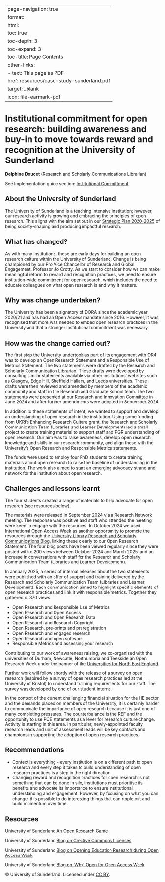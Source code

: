 
---
page-navigation: true
format:
  html:
    toc: true
    toc-depth: 3
    toc-expand: 3
    toc-title: Page Contents
    other-links:
      - text: This page as PDF
        href: resources/case-study-sunderland.pdf
        target: _blank
        icon: file-earmark-pdf
---

# Institutional commitment for open research: building awareness and buy-in to move towards reward and recognition at the University of Sunderland

```{=html}
<a href="resources/case-study-sunderland.pdf"
   class="pdf-download" target="_blank"></a>
```
**Delphine Doucet** (Research and Scholarly Communications Librarian)

See Implementation guide section: [Institutional Committment](https://recognition.ukrn-openresearch.ac.uk/guide-01-commitment.html)

## About the University of Sunderland

The University of Sunderland is a teaching intensive institution; however, our research activity is growing and embracing the principles of open research.  This aligns with the aim set out in our [Strategic Plan 2020-2025](https://www.sunderland.ac.uk/about/about-the-university/how-university-managed/strategic-plan-supporting-statements/strategic-plan/) of being society-shaping and producing impactful research. 

## What has changed?

As with many institutions, these are early days for building an open research culture within the University of Sunderland. Change is being championed by our Pro Vice Chancellor of Research and Global Engagement, Professor Jo Crotty. As we start to consider how we can make meaningful reform to reward and recognition practices, we need to ensure institution-wide commitment for open research, which includes the need to educate colleagues on what open research is and why it matters.

## Why was change undertaken?

The University has been a signatory of DORA since the academic year 2020/21 and has had an Open Access mandate since 2016. However, it was recognised that more was needed to embed open research practices in the University and that a stronger institutional commitment was necessary.

## How was the change carried out?

The first step the University undertook as part of its engagement with OR4 was to develop an Open Research Statement and a Responsible Use of Metrics Statement.  The two statements were drafted by the Research and Scholarly Communication Librarian. These drafts were developed by consulting similar statements available via other institutions’ websites such as Glasgow, Edge Hill, Sheffield Hallam, and Leeds universities. These drafts were then reviewed and amended by members of the academic community and staff in the Research and Graduate School team. The two statements were presented at our Research and Innovation Committee in June 2024 and after further amendments were adopted in September 2024.  

In addition to these statements of intent, we wanted to support and develop an understanding of open research in the institution. Using some funding from UKRI’s Enhancing Research Culture grant, the Research and Scholarly Communication Team (Libraries and Learner Development) led a small project to create training material to support staff and PGR understanding of open research. Our aim was to raise awareness, develop open research knowledge and skills in our research community, and align these with the University’s Open Research and Responsible Metrics statements. 

The funds were used to employ four PhD students to create training materials about open research to raise the baseline of understanding in the institution. The work also aimed to start an emerging advocacy strand and network for the institution about open research. 

## Challenges and lessons learnt

The four students created a range of materials to help advocate for open research (see resources below).

The materials were released in September 2024 via a Research Network meeting. The response was positive and staff who attended the meeting were keen to engage with the resources. In October 2024 we used International Open Access Week as another opportunity to promote the resources through the [University Library Research and Scholarly Communications Blog](https://libraryguides.sunderland.ac.uk/blogs/research-scholarly-communications/Blog), linking these clearly to our Open Research Statement. The four blog posts have been viewed regularly since they were posted with c.200 views between October 2024 and March 2025, and an increase in conversations with staff for the Research and Scholarly Communication Team (Libraries and Learner Development). 

In January 2025, a series of internal releases about the two statements were published with an offer of support and training  delivered by the Research and Scholarly Communication Team (Libraries and Learner Development). Each communication aimed to highlight specific elements of open research practices and link it with responsible metrics. Together they gathered c. 370 views. 

- Open Research and Responsible Use of Metrics 
- Open Research and Open Access 
- Open Research and Open Research Data 
- Open Research and Research Copyright 
- Open Research, pre-prints and preregistration 
- Open Research and engaged research 
- Open Research and open software 
- Responsible Metrics and assessing your research 

Contributing to our work of awareness raising, we co-organised  with the universities of Durham, Newcatle, Northumbria and Teesside an Open Research Week under the banner of the [Universities for North East England](https://blogs.ncl.ac.uk/opening-research/2025/02/universities-for-north-east-england-open-research-week-24-to-28-march-2025/). 

Further work will follow shortly with the release of a survey on open research (inspired by a survey of open research practices led at the University of Bristol) to understand training requirements for our staff. The survey was developed by one of our student interns. 

In the context of the current challenging financial situation for the HE sector and the demands placed on members of the University, it is certainly harder to communicate the importance of open research because it is just one of many completing pressures. The counterbalance is the REF and the opportunity to use PCE statements as a lever for research culture change. Activity is starting in this area. In particular, newly-appointed faculty research leads and unit of assessment leads will be key contacts and champions in supporting the adoption of open research practices. 

## Recommendations

- Context is everything - every institution is on a different path to open research and every step it takes to build understanding of open research practices is a step in the right direction
- Changing reward and recognition practices for open research is not something that can be done in silo, institutions must prioritise its benefits and advocate its importance to ensure institutional understanding and engagement.  However, by focusing on what you can change, it is possible to do interesting things that can ripple out and build momentum over time.

## Resources

University of Sunderland [An Open Research Game](https://libraryguides.sunderland.ac.uk/blogs/research-scholarly-communications/Blog/an-open-research-game)

University of Sunderland [Blog on Creative Commons Licenses](https://libraryguides.sunderland.ac.uk/blogs/research-scholarly-communications/Blog/cretive-common-licen) 

University of Sunderland [Blog on Opening Education Research during Open Access Week](https://libraryguides.sunderland.ac.uk/blogs/research-scholarly-communications/Blog/opening-education-research-oaweek)

University of Sunderland [Blog on 'Why' Open for Open Access Week](https://libraryguides.sunderland.ac.uk/blogs/research-scholarly-communications/Blog/why-open-research-oa-week)


© University of Sunderland. Licensed under [CC BY](https://creativecommons.org/licenses/by/4.0/deed.en).

